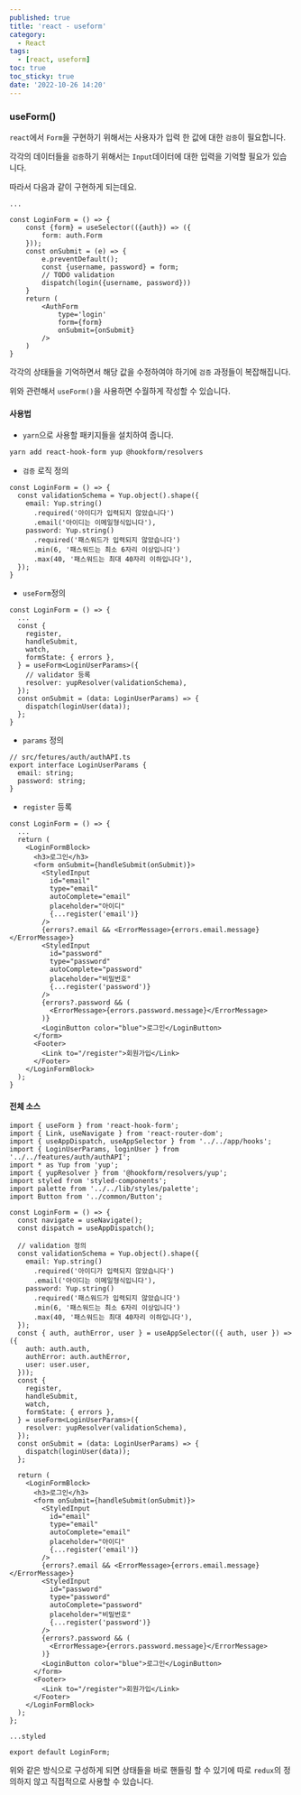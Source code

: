 ```yaml
---
published: true
title: 'react - useform'
category:
  - React
tags:
  - [react, useform]
toc: true
toc_sticky: true
date: '2022-10-26 14:20'
---
```


### useForm()

`react`에서 `Form`을 구현하기 위해서는 사용자가 입력 한 값에 대한 `검증`이 필요합니다.

각각의 데이터들을 `검증`하기 위해서는 `Input`데이터에 대한 입력을 기억할 필요가 있습니다.

따라서 다음과 같이 구현하게 되는데요.

```react
...

const LoginForm = () => {
	const {form} = useSelector(({auth}) => ({
        form: auth.Form
    }));
    const onSubmit = (e) => {
        e.preventDefault();
        const {username, password} = form;
        // TODO validation
        dispatch(login({username, password}))
	}
    return (
        <AuthForm
            type='login'
            form={form}
            onSubmit={onSubmit}
        />
    )
}
```

각각의 상태들을 기억하면서 해당 값을 수정하여야 하기에 `검증` 과정들이 복잡해집니다.

위와 관련해서 `useForm()`을 사용하면 수월하게 작성할 수 있습니다.

#### 사용법

- `yarn`으로 사용할 패키지들을 설치하여 줍니다.

```bash
yarn add react-hook-form yup @hookform/resolvers
```

- `검증` 로직 정의

```react
const LoginForm = () => {
  const validationSchema = Yup.object().shape({
    email: Yup.string()
      .required('아이디가 입력되지 않았습니다')
      .email('아이디는 이메일형식입니다'),
    password: Yup.string()
      .required('패스워드가 입력되지 않았습니다')
      .min(6, '패스워드는 최소 6자리 이상입니다')
      .max(40, '패스워드는 최대 40자리 이하입니다'),
  });
}
```

- `useForm`정의

```react
const LoginForm = () => {
  ...
  const {
    register,
    handleSubmit,
    watch,
    formState: { errors },
  } = useForm<LoginUserParams>({
    // validator 등록
    resolver: yupResolver(validationSchema),
  });
  const onSubmit = (data: LoginUserParams) => {
    dispatch(loginUser(data));
  };
}
```

- `params` 정의

```react
// src/fetures/auth/authAPI.ts
export interface LoginUserParams {
  email: string;
  password: string;
}
```

- `register` 등록

```react
const LoginForm = () => {
  ...
  return (
    <LoginFormBlock>
      <h3>로그인</h3>
      <form onSubmit={handleSubmit(onSubmit)}>
        <StyledInput
          id="email"
          type="email"
          autoComplete="email"
          placeholder="아이디"
          {...register('email')}
        />
        {errors?.email && <ErrorMessage>{errors.email.message}</ErrorMessage>}
        <StyledInput
          id="password"
          type="password"
          autoComplete="password"
          placeholder="비밀번호"
          {...register('password')}
        />
        {errors?.password && (
          <ErrorMessage>{errors.password.message}</ErrorMessage>
        )}
        <LoginButton color="blue">로그인</LoginButton>
      </form>
      <Footer>
        <Link to="/register">회원가입</Link>
      </Footer>
    </LoginFormBlock>
  );
}
```

#### 전체 소스

```react
import { useForm } from 'react-hook-form';
import { Link, useNavigate } from 'react-router-dom';
import { useAppDispatch, useAppSelector } from '../../app/hooks';
import { LoginUserParams, loginUser } from '../../features/auth/authAPI';
import * as Yup from 'yup';
import { yupResolver } from '@hookform/resolvers/yup';
import styled from 'styled-components';
import palette from '../../lib/styles/palette';
import Button from '../common/Button';

const LoginForm = () => {
  const navigate = useNavigate();
  const dispatch = useAppDispatch();

  // validation 정의
  const validationSchema = Yup.object().shape({
    email: Yup.string()
      .required('아이디가 입력되지 않았습니다')
      .email('아이디는 이메일형식입니다'),
    password: Yup.string()
      .required('패스워드가 입력되지 않았습니다')
      .min(6, '패스워드는 최소 6자리 이상입니다')
      .max(40, '패스워드는 최대 40자리 이하입니다'),
  });
  const { auth, authError, user } = useAppSelector(({ auth, user }) => ({
    auth: auth.auth,
    authError: auth.authError,
    user: user.user,
  }));
  const {
    register,
    handleSubmit,
    watch,
    formState: { errors },
  } = useForm<LoginUserParams>({
    resolver: yupResolver(validationSchema),
  });
  const onSubmit = (data: LoginUserParams) => {
    dispatch(loginUser(data));
  };

  return (
    <LoginFormBlock>
      <h3>로그인</h3>
      <form onSubmit={handleSubmit(onSubmit)}>
        <StyledInput
          id="email"
          type="email"
          autoComplete="email"
          placeholder="아이디"
          {...register('email')}
        />
        {errors?.email && <ErrorMessage>{errors.email.message}</ErrorMessage>}
        <StyledInput
          id="password"
          type="password"
          autoComplete="password"
          placeholder="비밀번호"
          {...register('password')}
        />
        {errors?.password && (
          <ErrorMessage>{errors.password.message}</ErrorMessage>
        )}
        <LoginButton color="blue">로그인</LoginButton>
      </form>
      <Footer>
        <Link to="/register">회원가입</Link>
      </Footer>
    </LoginFormBlock>
  );
};

...styled

export default LoginForm;

```

위와 같은 방식으로 구성하게 되면 상태들을 바로 핸들링 할 수 있기에 따로 `redux`의 정의하지 않고 직접적으로 사용할 수 있습니다.
